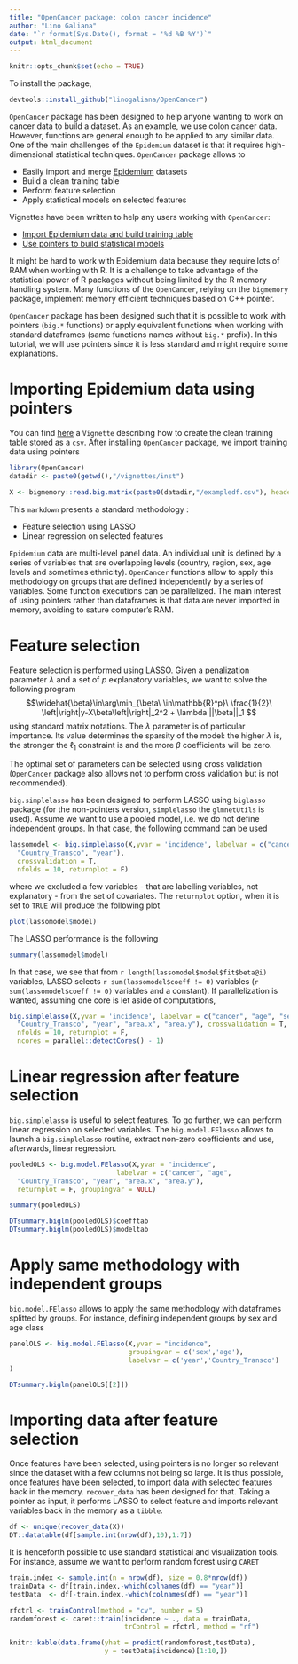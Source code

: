 ```yaml
---
title: "OpenCancer package: colon cancer incidence"
author: "Lino Galiana"
date: "`r format(Sys.Date(), format = '%d %B %Y')`"
output: html_document
---
```


```r
knitr::opts_chunk$set(echo = TRUE)
```

To install the package,

```r

devtools::install_github("linogaliana/OpenCancer")

``` 

`OpenCancer` package has been designed to help anyone wanting to work on cancer data to build a dataset. As an example, we use colon cancer data. However, functions are general enough to be applied to any similar data. One of the main challenges of the `Epidemium` dataset is that it requires high-dimensional statistical techniques. `OpenCancer` package allows to

* Easily import and merge [Epidemium](http://qa.epidemium.cc/data/epidemiology_dataset/) datasets
* Build a clean training table
* Perform feature selection
* Apply statistical models on selected features

Vignettes have been written to help any users working with `OpenCancer`:

* [Import Epidemium data and build training table](/vignettes/import_data.Rmd)
* [Use pointers to build statistical models](/vignettes/estimation_pointers.Rmd)

It might be hard to work with Epidemium data because they require lots of RAM when working with R. It is a challenge to take advantage of the statistical power of R packages without being limited by the R memory handling system. Many functions of the `OpenCancer`, relying on the `bigmemory` package, implement memory efficient techniques based on C++ pointer.

`OpenCancer` package has been designed such that it is possible to work with pointers (`big.*` functions) or apply equivalent functions when working with standard dataframes (same functions names without `big.*` prefix). In this tutorial, we will use pointers since it is less standard and might require some explanations.

# Importing Epidemium data using pointers

You can find [here](/vignettes/import_data.Rmd) a `Vignette` describing how to create the clean training table stored as a `csv`. After installing `OpenCancer` package, we import training data using pointers

```r
library(OpenCancer)
datadir <- paste0(getwd(),"/vignettes/inst")

X <- bigmemory::read.big.matrix(paste0(datadir,"/exampledf.csv"), header = TRUE)

```

This `markdown` presents a standard methodology :

* Feature selection using LASSO
* Linear regression on selected features

`Epidemium` data are multi-level panel data. An individual unit is defined by a series of variables that are overlapping levels (country, region, sex, age levels and sometimes ethnicity). `OpenCancer` functions allow to apply this methodology on groups that are defined independently by a series of variables. Some function executions can be parallelized. The main interest of using pointers rather than dataframes is that data are never imported in memory, avoiding to sature computer's RAM. 


# Feature selection

Feature selection is performed using LASSO. Given a penalization parameter $\lambda$ and a set of $p$ explanatory variables, we want to solve the following program 
$$\widehat{\beta}\in\arg\min_{\beta\ \in\mathbb{R}^p}\ \frac{1}{2}\ \left|\right|y-X\beta\left|\right|_2^2 + \lambda ||\beta||_1 $$
using standard matrix notations. The $\lambda$ parameter is of particular importance. Its value determines the sparsity of the model: the higher $\lambda$ is, the stronger the $\ell_1$ constraint is and the more $\beta$ coefficients will be zero.

The optimal set of parameters can be selected using cross validation (`OpenCancer` package also allows not to perform cross validation but is not recommended).

`big.simplelasso` has been designed to perform LASSO using `biglasso` package (for the non-pointers version, `simplelasso` the `glmnetUtils` is used). Assume we want to use a pooled model, i.e. we do not define independent groups. In that case, the following command can be used

```r

lassomodel <- big.simplelasso(X,yvar = 'incidence', labelvar = c("cancer", "age", "sex",
  "Country_Transco", "year"),
  crossvalidation = T,
  nfolds = 10, returnplot = F)

```

where we excluded a few variables - that are labelling variables, not explanatory - from the set of covariates. The `returnplot` option, when it is set to `TRUE` will produce the following plot

```r

plot(lassomodel$model)

```

The LASSO performance is the following

```r

summary(lassomodel$model)

```

In that case, we see that from `r length(lassomodel$model$fit$beta@i)` variables, LASSO selects `r sum(lassomodel$coeff != 0)` variables (`r sum(lassomodel$coeff != 0)` variables and a constant). If parallelization is wanted, assuming one core is let aside of computations,

```r

big.simplelasso(X,yvar = 'incidence', labelvar = c("cancer", "age", "sex",
  "Country_Transco", "year", "area.x", "area.y"), crossvalidation = T,
  nfolds = 10, returnplot = F,
  ncores = parallel::detectCores() - 1)

```

# Linear regression after feature selection

`big.simplelasso` is useful to select features. To go further, we can perform linear regression on selected variables. The `big.model.FElasso` allows to launch a `big.simplelasso` routine, extract non-zero coefficients and use, afterwards, linear regression. 

```r

pooledOLS <- big.model.FElasso(X,yvar = "incidence",
                           labelvar = c("cancer", "age",
  "Country_Transco", "year", "area.x", "area.y"),
  returnplot = F, groupingvar = NULL)

summary(pooledOLS)

```

```r

DTsummary.biglm(pooledOLS)$coefftab
DTsummary.biglm(pooledOLS)$modeltab

```

# Apply same methodology with independent groups

`big.model.FElasso` allows to apply the same methodology with dataframes splitted by groups. 
For instance, defining independent groups by sex and age class

```r

panelOLS <- big.model.FElasso(X,yvar = "incidence",
                              groupingvar = c('sex','age'),
                              labelvar = c('year','Country_Transco')
)

DTsummary.biglm(panelOLS[[2]])

```

# Importing data after feature selection

Once features have been selected, using pointers is no longer so relevant since the dataset with a few columns not being so large. It is thus possible, once features have been selected, to import data with selected features back in the memory. `recover_data` has been designed for that. Taking a pointer as input, it performs LASSO to select feature and imports relevant variables back in the memory as a `tibble`. 

```r

df <- unique(recover_data(X))
DT::datatable(df[sample.int(nrow(df),10),1:7])

```

It is henceforth possible to use standard statistical and visualization tools. For instance, assume we want to perform random forest using `CARET`

```r

train.index <- sample.int(n = nrow(df), size = 0.8*nrow(df))
trainData <- df[train.index,-which(colnames(df) == "year")]
testData  <- df[-train.index,-which(colnames(df) == "year")]

rfctrl <- trainControl(method = "cv", number = 5)
randomforest <- caret::train(incidence ~ ., data = trainData,
                             trControl = rfctrl, method = "rf")

knitr::kable(data.frame(yhat = predict(randomforest,testData),
                        y = testData$incidence)[1:10,])

```
